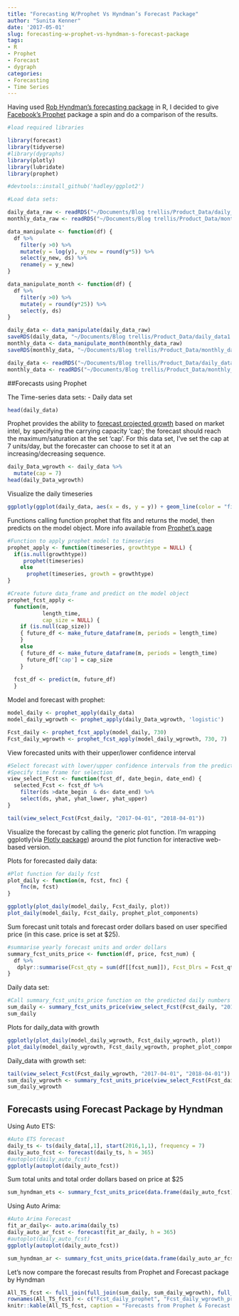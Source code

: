 ```yaml
---
title: "Forecasting W/Prophet Vs Hyndman’s Forecast Package"
author: "Sunita Kenner"
date: '2017-05-01'
slug: forecasting-w-prophet-vs-hyndman-s-forecast-package
tags:
- R
- Prophet
- Forecast
- dygraph
categories:
- Forecasting
- Time Series
---
```


Having used [Rob Hyndman's forecasting package](http://robjhyndman.com) in R, I decided to give [Facebook's Prophet](https://facebookincubator.github.io/prophet/docs/quick_start.html) package a spin and do a comparison of the results.

```r
#load required libraries

library(forecast)
library(tidyverse)
#library(dygraphs)
library(plotly)
library(lubridate)
library(prophet)

#devtools::install_github('hadley/ggplot2')

```


```r
#Load data sets:

daily_data_raw <- readRDS("~/Documents/Blog trellis/Product_Data/daily_data.rds")
monthly_data_raw <- readRDS("~/Documents/Blog trellis/Product_Data/monthlydata.rds")

data_manipulate <- function(df) {
  df %>% 
    filter(y >0) %>% 
    mutate(y = log(y), y_new = round(y*5)) %>%
    select(y_new, ds) %>%
    rename(y = y_new)
}

data_manipulate_month <- function(df) {
  df %>% 
    filter(y >0) %>% 
    mutate(y = round(y*25)) %>%
    select(y, ds)
}

daily_data <- data_manipulate(daily_data_raw)
saveRDS(daily_data, "~/Documents/Blog trellis/Product_Data/daily_data1.rds")
monthly_data <- data_manipulate_month(monthly_data_raw)
saveRDS(monthly_data, "~/Documents/Blog trellis/Product_Data/monthly_data1.rds")

```

```r
daily_data <- readRDS("~/Documents/Blog trellis/Product_Data/daily_data1.rds")
monthly_data <- readRDS("~/Documents/Blog trellis/Product_Data/monthly_data1.rds")
```

##Forecasts using Prophet

The Time-series data sets:
- Daily data set

```r
head(daily_data)
```

Prophet provides the ability to [forecast projected growth](https://facebookincubator.github.io/prophet/docs/forecasting_growth.html) based on market intel, by specifying the carrying capacity 'cap'; the forecast should reach the maximum/saturation at the set 'cap'. For this data set, I've set the cap at 7 units/day, but the forecaster can choose to set it at an increasing/decreasing sequence.  

```r

daily_Data_wgrowth <- daily_data %>% 
  mutate(cap = 7)
head(daily_Data_wgrowth)
```

Visualize the daily timeseries
```r
ggplotly(ggplot(daily_data, aes(x = ds, y = y)) + geom_line(color = "firebrick") + ggtitle("Daily Timeseries")) 
```

Functions calling function prophet that fits and returns the model, then predicts on the model object. More info available from [Prophet's page](https://facebookincubator.github.io/prophet/docs/installation.html) 

```r
#Function to apply prophet model to timeseries
prophet_apply <- function(timeseries, growthtype = NULL) {
  if(is.null(growthtype))
     prophet(timeseries)
    else
      prophet(timeseries, growth = growthtype)
}

#Create future data_frame and predict on the model object
prophet_fcst_apply <-
  function(m,
           length_time,
           cap_size = NULL) {
    if (is.null(cap_size))
    { future_df <- make_future_dataframe(m, periods = length_time)
    }
    else 
    { future_df <- make_future_dataframe(m, periods = length_time)
      future_df['cap'] = cap_size
    }
    
  fcst_df <- predict(m, future_df)
  }

```


Model and forecast with prophet:

```r
model_daily <- prophet_apply(daily_data)
model_daily_wgrowth <- prophet_apply(daily_Data_wgrowth, 'logistic')

Fcst_daily <- prophet_fcst_apply(model_daily, 730)
Fcst_daily_wgrowth <- prophet_fcst_apply(model_daily_wgrowth, 730, 7)

```

View forecasted units with their upper/lower confidence interval 
```r

#Select forecast with lower/upper confidence intervals from the predicted object
#Specify time frame for selection
view_select_Fcst <- function(fcst_df, date_begin, date_end) {
  selected_Fcst <- fcst_df %>% 
    filter(ds >date_begin  & ds< date_end) %>% 
    select(ds, yhat, yhat_lower, yhat_upper)
}

tail(view_select_Fcst(Fcst_daily, "2017-04-01", "2018-04-01"))
```

Visualize the forecast by calling the generic plot function. I'm wrapping ggplotly(via [Plotly package](https://plot.ly/ggplot2/)) around the plot function for interactive web-based version.

Plots for forecasted daily data: 
```r

#Plot function for daily fcst
plot_daily <- function(m, fcst, fnc) {
    fnc(m, fcst)
}

ggplotly(plot_daily(model_daily, Fcst_daily, plot))
plot_daily(model_daily, Fcst_daily, prophet_plot_components)

```

Sum forecast unit totals and forecast order dollars based on user specified price (in this case. price is set at $25).

```r
#summarise yearly forecast units and order dollars
summary_fcst_units_price <- function(df, price, fcst_num) {
  df %>% 
   dplyr::summarise(Fcst_qty = sum(df[[fcst_num]]), Fcst_Dlrs = Fcst_qty*price)
}

```

Daily data set:
```r
#Call summary_fcst_units_price function on the predicted daily numbers
sum_daily <- summary_fcst_units_price(view_select_Fcst(Fcst_daily, "2017-04-01", "2018-04-01"), 25, "yhat")
sum_daily
```

Plots for daily_data with growth

```r
ggplotly(plot_daily(model_daily_wgrowth, Fcst_daily_wgrowth, plot))
plot_daily(model_daily_wgrowth, Fcst_daily_wgrowth, prophet_plot_components)

```

Daily_data with growth set:
```r
tail(view_select_Fcst(Fcst_daily_wgrowth, "2017-04-01", "2018-04-01"))
sum_daily_wgrowth <- summary_fcst_units_price(view_select_Fcst(Fcst_daily_wgrowth,  "2017-04-01", "2018-04-01"),25, "yhat")
sum_daily_wgrowth

```


## Forecasts using Forecast Package by Hyndman

Using Auto ETS:
```r

#Auto ETS forecast
daily_ts <- ts(daily_data[,1], start(2016,1,1), frequency = 7)
daily_auto_fcst <- forecast(daily_ts, h = 365)
#autoplot(daily_auto_fcst)
ggplotly(autoplot(daily_auto_fcst))

```

Sum total units and total order dollars based on price at $25
```r
sum_hyndman_ets <- summary_fcst_units_price(data.frame(daily_auto_fcst), 25, "Point.Forecast")
```

Using Auto Arima:
```r
#Auto Arima Forecast
fit_ar_daily<- auto.arima(daily_ts)
daily_auto_ar_fcst <- forecast(fit_ar_daily, h = 365)
#autoplot(daily_auto_fcst)
ggplotly(autoplot(daily_auto_fcst))

```

```r
sum_hyndman_ar <- summary_fcst_units_price(data.frame(daily_auto_ar_fcst), 25, "Point.Forecast")

```

Let's now compare the forecast results from Prophet and Forecast package by Hyndman
```r
All_TS_fcst <- full_join(full_join(sum_daily, sum_daily_wgrowth), full_join(sum_hyndman_ets, sum_hyndman_ar))
rownames(All_TS_fcst) <- c("Fcst_daily_prophet", "Fcst_daily_wgrowth_prophet", "Fcst_daily_forecast_ETS", "Fcst_daily_forecast_ARIMA")
knitr::kable(All_TS_fcst, caption = "Forecasts from Prophet & Forecast Package")
```
